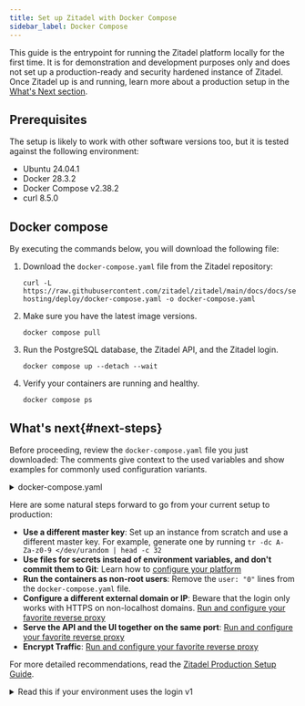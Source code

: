 ```yaml
---
title: Set up Zitadel with Docker Compose
sidebar_label: Docker Compose
---
```



This guide is the entrypoint for running the Zitadel platform locally for the first time. 
It is for demonstration and development purposes only and does not set up a production-ready and security hardened instance of Zitadel.
Once Zitadel up is and running, learn more about a production setup in the [What's Next section](#next-steps).

## Prerequisites

The setup is likely to work with other software versions too, but it is tested against the following environment:

- Ubuntu 24.04.1
- Docker 28.3.2
- Docker Compose v2.38.2
- curl 8.5.0

## Docker compose

By executing the commands below, you will download the following file:

1. Download the `docker-compose.yaml` file from the Zitadel repository:
   ```shell
   curl -L https://raw.githubusercontent.com/zitadel/zitadel/main/docs/docs/self-hosting/deploy/docker-compose.yaml -o docker-compose.yaml
   ```
2. Make sure you have the latest image versions.
    ```shell
    docker compose pull
    ```
3. Run the PostgreSQL database, the Zitadel API, and the Zitadel login.
    ```shell
    docker compose up --detach --wait
    ```
4. Verify your containers are running and healthy.
    ```shell
    docker compose ps
    ```

<DefaultUser/>

## What's next{#next-steps}

Before proceeding, review the `docker-compose.yaml` file you just downloaded:
The comments give context to the used variables and show examples for commonly used configuration variants.

<details>
    <summary>docker-compose.yaml</summary>
    <CodeBlock language="yaml">{DockerComposeSource}</CodeBlock>
</details>

Here are some natural steps forward to go from your current setup to production:

- **Use a different master key**: Set up an instance from scratch and use a different master key. For example, generate one by running `tr -dc A-Za-z0-9 </dev/urandom | head -c 32`
- **Use files for secrets instead of environment variables, and don't commit them to Git**: Learn how to [configure your platform](/docs/self-hosting/manage/configure)
- **Run the containers as non-root users**: Remove the `user: "0"` lines from the `docker-compose.yaml` file.
- **Configure a different external domain or IP**: Beware that the login only works with HTTPS on non-localhost domains. [Run and configure your favorite reverse proxy](/docs/self-hosting/manage/reverseproxy/reverse_proxy)
- **Serve the API and the UI together on the same port**: [Run and configure your favorite reverse proxy](/docs/self-hosting/manage/reverseproxy/reverse_proxy)
- **Encrypt Traffic**: [Run and configure your favorite reverse proxy](/docs/self-hosting/manage/reverseproxy/reverse_proxy)

For more detailed recommendations, read the [Zitadel Production Setup Guide](/docs/self-hosting/manage/production).

<details>
    <summary>Read this if your environment uses the login v1</summary>
    <p>
        The login v2 is the next generation of the Zitadel login.
        Its code and deployment are easily customizable.
        Unlike the login v1, it runs in its own process.
        The login v2 is enabled by default in new installations.
        But if you've updated your docker-compose.yaml by following this guide,
        you now have a zitadel-login service running which is actually not doing anything, yet.
        The following steps guide you to enable the login v2 in your environment.
    </p>
    <ol>
        <li>Read the login v2 related comments in the docker-compose.yaml.</li>
        <li><a href="/docs/self-hosting/manage/login-client#create-login-client">Manually create a login client personal access token (PAT) for the now running v2 login</a>.</li>
        <li>Move the PAT to `./login-client.pat`</li>
        <li>Restart the login process: `docker compose restart login`</li>
        <li><a href="/docs/self-hosting/manage/login-client#require-login-v2">Enable the Login UI for all users</a></li>
    </ol>
</details>

